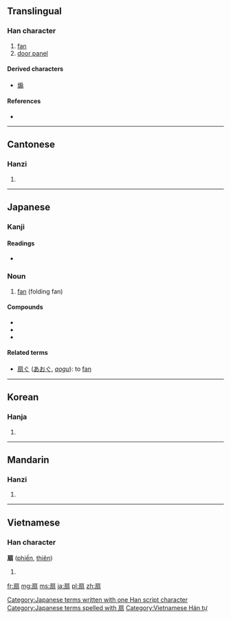 {{also|煽}}
==Translingual==

===Han character===
{{Han char|rn=63|rad=戶|as=06|sn=10|four=3022<sub>7</sub>|canj=竹尸尸一一 (HSSMM), 戈尸尸一一 (ISSMM)}}

# [[fan]]
# [[door panel]]

====Derived characters====
* [[煽]]

====References====
* {{Han ref|kx=0416.140|dkj=11743|dj=0761.160|hdz=32263.060|uh=6247|ud=25159|bh=AEB0|bd=44720}}

----

==Cantonese==

===Hanzi===
{{yue-hanzi|jyut=[[sin3]]|y=[[sin3]]}}

# {{defn|lang=yue|sort=戶06}}

----

==Japanese==
===Kanji===
{{ja-kanji|grade=7|rs=戶06}}

====Readings====
* {{ja-readings|on=[[せん]] (sen)|kun=[[おうぎ]] (ougi)}}

===Noun===
{{ja-noun|k|hira=おうぎ|rom=ōgi}}

# [[fan]] (folding fan)

====Compounds====
* {{ja-l|扇子|せんす|sensu}}
* {{ja-l|団扇|うちわ|uchiwa}}
* {{ja-l|鉄扇|てっせん|tessen}}

====Related terms====
* [[扇ぐ]] ([[あおぐ]], ''[[aogu]]''): to [[fan]]

[[Category:Japanese terms written with one Han script character]]
[[Category:Japanese terms spelled with 扇]]

----

==Korean==

===Hanja===
{{ko-hanja|hangeul=선|eumhun=|rv=seon|mr=sŏn|y=sen}}

# {{defn|lang=ko|sort=戶06}}

----

==Mandarin==

===Hanzi===
{{cmn-hanzi|pin=[[shàn]] ([[shan4]]), [[shān]] ([[shan1]])|wg=shan<sup>4</sup>}}

# {{defn|lang=cmn|sort=戶06}}

----

==Vietnamese==

===Han character===
'''扇''' ([[phiến]], [[thiên]])

# {{defn|lang=vi}}

[[Category:Vietnamese Hán tự]]

[[fr:扇]]
[[mg:扇]]
[[ms:扇]]
[[ja:扇]]
[[pl:扇]]
[[zh:扇]]
